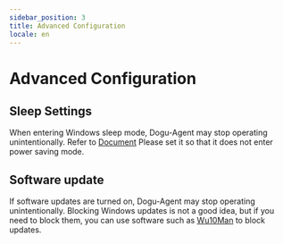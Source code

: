 ```yaml
---
sidebar_position: 3
title: Advanced Configuration
locale: en
---
```


# Advanced Configuration


## Sleep Settings

When entering Windows sleep mode, Dogu-Agent may stop operating unintentionally. Refer to [Document](https://support.microsoft.com/en-us/windows/how-to-adjust-power-and-sleep-settings-in-windows-26f623b5-4fcc-4194-863d-b824e5ea7679) Please set it so that it does not enter power saving mode.

## Software update

If software updates are turned on, Dogu-Agent may stop operating unintentionally. Blocking Windows updates is not a good idea, but if you need to block them, you can use software such as [Wu10Man](https://github.com/WereDev/Wu10Man) to block updates.
